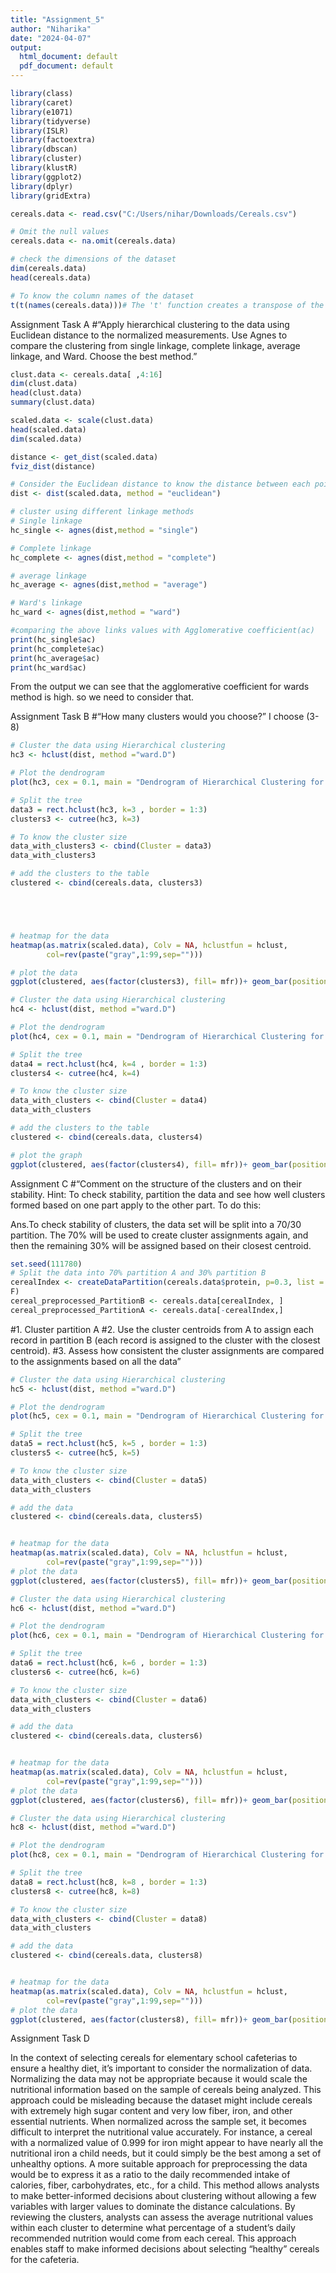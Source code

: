 ---
title: "Assignment_5"
author: "Niharika"
date: "2024-04-07"
output:
  html_document: default
  pdf_document: default
---


```{r}
library(class)
library(caret)
library(e1071)
library(tidyverse)
library(ISLR)
library(factoextra)
library(dbscan)
library(cluster) 
library(klustR)
library(ggplot2)
library(dplyr)
library(gridExtra)
```
```{r}
cereals.data <- read.csv("C:/Users/nihar/Downloads/Cereals.csv")

# Omit the null values
cereals.data <- na.omit(cereals.data)

# check the dimensions of the dataset
dim(cereals.data)
head(cereals.data)

# To know the column names of the dataset 
t(t(names(cereals.data)))# The 't' function creates a transpose of the dataframe
```

Assignment Task A 
#“Apply hierarchical clustering to the data using Euclidean distance to the normalized measurements. Use Agnes to compare the clustering from single linkage, complete linkage, average linkage, and Ward. Choose the best method.” 
```{r}

clust.data <- cereals.data[ ,4:16]
dim(clust.data)
head(clust.data)
summary(clust.data)
```


```{r}
scaled.data <- scale(clust.data)
head(scaled.data)
dim(scaled.data)

distance <- get_dist(scaled.data)
fviz_dist(distance)
```
```{r}
# Consider the Euclidean distance to know the distance between each point
dist <- dist(scaled.data, method = "euclidean")

# cluster using different linkage methods
# Single linkage
hc_single <- agnes(dist,method = "single")

# Complete linkage
hc_complete <- agnes(dist,method = "complete")

# average linkage
hc_average <- agnes(dist,method = "average")

# Ward's linkage
hc_ward <- agnes(dist,method = "ward")

#comparing the above links values with Agglomerative coefficient(ac)
print(hc_single$ac)
print(hc_complete$ac)
print(hc_average$ac)
print(hc_ward$ac)
```
From the output we can see that the agglomerative coefficient for wards method is high. so we need to consider that.


Assignment Task B 
#“How many clusters would you choose?”
 I choose (3-8)

```{r}
# Cluster the data using Hierarchical clustering
hc3 <- hclust(dist, method ="ward.D")

# Plot the dendrogram
plot(hc3, cex = 0.1, main = "Dendrogram of Hierarchical Clustering for No.of clusters=3")

# Split the tree
data3 = rect.hclust(hc3, k=3 , border = 1:3)
clusters3 <- cutree(hc3, k=3)

# To know the cluster size
data_with_clusters3 <- cbind(Cluster = data3)
data_with_clusters3

# add the clusters to the table
clustered <- cbind(cereals.data, clusters3)





# heatmap for the data
heatmap(as.matrix(scaled.data), Colv = NA, hclustfun = hclust, 
        col=rev(paste("gray",1:99,sep="")))

# plot the data
ggplot(clustered, aes(factor(clusters3), fill= mfr))+ geom_bar(position='dodge')+labs(x='clusters3')
```
```{r}
# Cluster the data using Hierarchical clustering
hc4 <- hclust(dist, method ="ward.D")

# Plot the dendrogram
plot(hc4, cex = 0.1, main = "Dendrogram of Hierarchical Clustering for No.of clusters=4")

# Split the tree
data4 = rect.hclust(hc4, k=4 , border = 1:3)
clusters4 <- cutree(hc4, k=4)

# To know the cluster size
data_with_clusters <- cbind(Cluster = data4)
data_with_clusters

# add the clusters to the table
clustered <- cbind(cereals.data, clusters4)

# plot the graph
ggplot(clustered, aes(factor(clusters4), fill= mfr))+ geom_bar(position='dodge')+labs(x='clusters4')
```
Assignment C 
#“Comment on the structure of the clusters and on their stability. Hint: To check stability, partition the data and see how well clusters formed based on one part apply to the other part. To do this:  

Ans.To check stability of clusters, the data set will be split into a 70/30 partition. The 70% will 
be used to create cluster assignments again, and then the remaining 30% will be assigned 
based on their closest centroid.
```{R}
set.seed(111780) 
# Split the data into 70% partition A and 30% partition B 
cerealIndex <- createDataPartition(cereals.data$protein, p=0.3, list = 
F) 
cereal_preprocessed_PartitionB <- cereals.data[cerealIndex, ] 
cereal_preprocessed_PartitionA <- cereals.data[-cerealIndex,] 
```
#1. Cluster partition A #2. Use the cluster centroids from A to assign each record in partition B (each record is assigned to the cluster with the closest centroid). #3. Assess how consistent the cluster assignments are compared to the assignments based on all the data”

```{r}
# Cluster the data using Hierarchical clustering
hc5 <- hclust(dist, method ="ward.D")

# Plot the dendrogram
plot(hc5, cex = 0.1, main = "Dendrogram of Hierarchical Clustering for No.of clusters=5")

# Split the tree
data5 = rect.hclust(hc5, k=5 , border = 1:3)
clusters5 <- cutree(hc5, k=5)

# To know the cluster size
data_with_clusters <- cbind(Cluster = data5)
data_with_clusters

# add the data
clustered <- cbind(cereals.data, clusters5)


# heatmap for the data
heatmap(as.matrix(scaled.data), Colv = NA, hclustfun = hclust, 
        col=rev(paste("gray",1:99,sep="")))
# plot the data
ggplot(clustered, aes(factor(clusters5), fill= mfr))+ geom_bar(position='dodge')+labs(x='clusters5')
```

```{r}
# Cluster the data using Hierarchical clustering
hc6 <- hclust(dist, method ="ward.D")

# Plot the dendrogram
plot(hc6, cex = 0.1, main = "Dendrogram of Hierarchical Clustering for No.of clusters=6")

# Split the tree
data6 = rect.hclust(hc6, k=6 , border = 1:3)
clusters6 <- cutree(hc6, k=6)

# To know the cluster size
data_with_clusters <- cbind(Cluster = data6)
data_with_clusters

# add the data
clustered <- cbind(cereals.data, clusters6)


# heatmap for the data
heatmap(as.matrix(scaled.data), Colv = NA, hclustfun = hclust, 
        col=rev(paste("gray",1:99,sep="")))
# plot the data
ggplot(clustered, aes(factor(clusters6), fill= mfr))+ geom_bar(position='dodge')+labs(x='clusters6')
```
```{r}
# Cluster the data using Hierarchical clustering
hc8 <- hclust(dist, method ="ward.D")

# Plot the dendrogram
plot(hc8, cex = 0.1, main = "Dendrogram of Hierarchical Clustering for No.of clusters=8")

# Split the tree
data8 = rect.hclust(hc8, k=8 , border = 1:3)
clusters8 <- cutree(hc8, k=8)

# To know the cluster size
data_with_clusters <- cbind(Cluster = data8)
data_with_clusters

# add the data
clustered <- cbind(cereals.data, clusters8)


# heatmap for the data
heatmap(as.matrix(scaled.data), Colv = NA, hclustfun = hclust, 
        col=rev(paste("gray",1:99,sep="")))
# plot the data
ggplot(clustered, aes(factor(clusters8), fill= mfr))+ geom_bar(position='dodge')+labs(x='clusters8')
```
Assignment Task D 

In the context of selecting cereals for elementary school cafeterias to ensure a healthy diet, it's important to consider the normalization of data. Normalizing the data may not be appropriate because it would scale the nutritional information based on the sample of cereals being analyzed. This approach could be misleading because the dataset might include cereals with extremely high sugar content and very low fiber, iron, and other essential nutrients. When normalized across the sample set, it becomes difficult to interpret the nutritional value accurately. For instance, a cereal with a normalized value of 0.999 for iron might appear to have nearly all the nutritional iron a child needs, but it could simply be the best among a set of unhealthy options.
A more suitable approach for preprocessing the data would be to express it as a ratio to the daily recommended intake of calories, fiber, carbohydrates, etc., for a child. This method allows analysts to make better-informed decisions about clustering without allowing a few variables with larger values to dominate the distance calculations. By reviewing the clusters, analysts can assess the average nutritional values within each cluster to determine what percentage of a student's daily recommended nutrition would come from each cereal. This approach enables staff to make informed decisions about selecting "healthy" cereals for the cafeteria.


